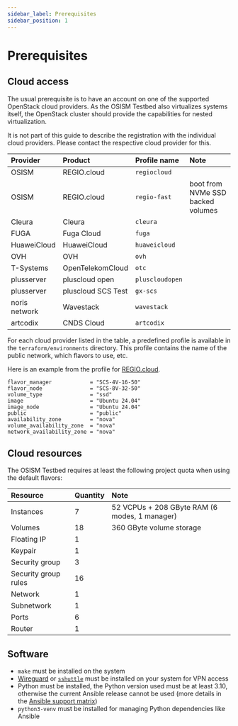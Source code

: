 ```yaml
---
sidebar_label: Prerequisites
sidebar_position: 1
---
```


# Prerequisites

## Cloud access

The usual prerequisite is to have an account on one of the supported OpenStack cloud providers.
As the OSISM Testbed also virtualizes systems itself, the OpenStack cluster should provide
the capabilities for nested virtualization.

It is not part of this guide to describe the registration with the individual cloud
providers. Please contact the respective cloud provider for this.

| Provider        | Product             | Profile name     | Note                               |
|:----------------|:--------------------|:-----------------|:-----------------------------------|
| OSISM           | REGIO.cloud         | `regiocloud`     |                                    |
| OSISM           | REGIO.cloud         | `regio-fast`     |  boot from NVMe SSD backed volumes |
| Cleura          | Cleura              | `cleura`         |                                    |
| FUGA            | Fuga Cloud          | `fuga`           |                                    |
| HuaweiCloud     | HuaweiCloud         | `huaweicloud`    |                                    |
| OVH             | OVH                 | `ovh`            |                                    |
| T-Systems       | OpenTelekomCloud    | `otc`            |                                    |
| plusserver      | pluscloud open      | `pluscloudopen`  |                                    |
| plusserver      | pluscloud SCS Test  | `gx-scs`         |                                    |
| noris network   | Wavestack           | `wavestack`      |                                    |
| artcodix        | CNDS Cloud          | `artcodix`       |                                    |

For each cloud provider listed in the table, a predefined profile is available in the
`terraform/environments` directory. This profile contains the name of the public
network, which flavors to use, etc.

Here is an example from the profile for [REGIO.cloud](https://regio.digital).

```text
flavor_manager            = "SCS-4V-16-50"
flavor_node               = "SCS-8V-32-50"
volume_type               = "ssd"
image                     = "Ubuntu 24.04"
image_node                = "Ubuntu 24.04"
public                    = "public"
availability_zone         = "nova"
volume_availability_zone  = "nova"
network_availability_zone = "nova"
```

## Cloud resources

The OSISM Testbed requires at least the following project quota when using the default flavors:

| Resource              | Quantity  | Note                                          |
|:----------------------|:----------|:----------------------------------------------|
| Instances             | 7         | 52 VCPUs + 208 GByte RAM (6 modes, 1 manager) |
| Volumes               | 18        | 360 GByte volume storage                      |
| Floating IP           | 1         |                                               |
| Keypair               | 1         |                                               |
| Security group        | 3         |                                               |
| Security group rules  | 16        |                                               |
| Network               | 1         |                                               |
| Subnetwork            | 1         |                                               |
| Ports                 | 6         |                                               |
| Router                | 1         |                                               |

## Software

* `make` must be installed on the system
* [Wireguard](https://wireguard.com) or [`sshuttle`](https://github.com/sshuttle/sshuttle) must be installed on your system for VPN access
* Python must be installed, the Python version used must be at least 3.10, otherwise
  the current Ansible release cannot be used (more details in the
  [Ansible support matrix](https://docs.ansible.com/ansible/latest/reference_appendices/release_and_maintenance.html#ansible-core-support-matrix))
* `python3-venv` must be installed for managing Python dependencies like Ansible

